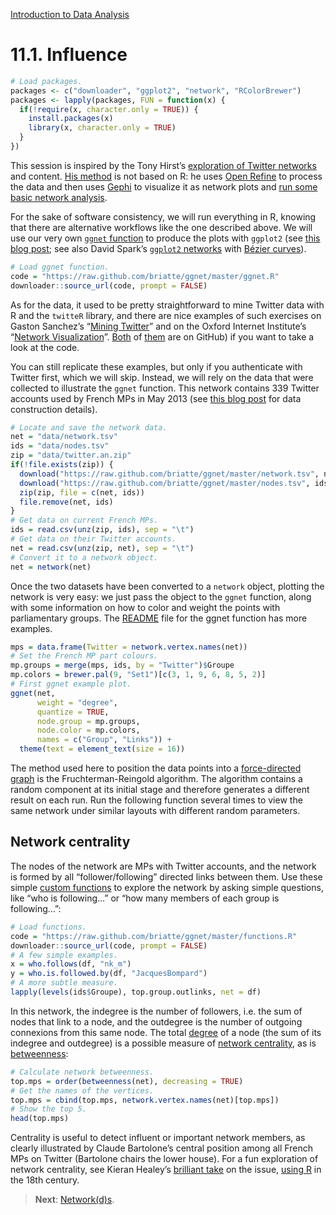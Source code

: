 <style>@import url(style.css);</style>
[Introduction to Data Analysis](index.html "Course index")

# 11.1. Influence

```r
# Load packages.
packages <- c("downloader", "ggplot2", "network", "RColorBrewer")
packages <- lapply(packages, FUN = function(x) {
  if(!require(x, character.only = TRUE)) {
    install.packages(x)
    library(x, character.only = TRUE)
  }
})
```

This session is inspired by the Tony Hirst's [exploration of Twitter networks][th-twitter] and content. [His method][th-openrefine] is not based on R: he uses [Open Refine][openrefine] to process the data and then uses [Gephi][gephi] to visualize it as network plots and [run some basic network analysis][th-gephi].

[th-twitter]: http://blog.ouseful.info/tag/twitter/
[th-openrefine]: http://blog.ouseful.info/2012/10/02/grabbing-twitter-search-results-into-google-refine-and-exporting-conversations-into-gephi/
[openrefine]: http://openrefine.org/
[th-gephi]: http://blog.ouseful.info/2012/11/09/drug-deal-network-analysis-with-gephi-tutorial/
[gephi]: http://gephi.org/

For the sake of software consistency, we will run everything in R, knowing that there are alternative workflows like the one described above. We will use our very own [`ggnet` function][gh-ggnet] to produce the plots with `ggplot2` (see [this blog post][pb-ggnet]; see also David Spark's [`ggplot2` networks][ds-bezier] with [Bézier curves][wiki-bc]).

```r
# Load ggnet function.
code = "https://raw.github.com/briatte/ggnet/master/ggnet.R"
downloader::source_url(code, prompt = FALSE)
```

[gh-ggnet]: https://github.com/briatte/ggnet "ggnet: GitHub repository"
[pb-ggnet]: http://politbistro.hypotheses.org/1752
[wiki-bc]: https://en.wikipedia.org/wiki/B%C3%A9zier_curve "Bézier curve (Wikipedia)"
[ds-bezier]: http://is-r.tumblr.com/post/38459242505/beautiful-network-diagrams-with-ggplot2 "Beautiful network diagrams with ggplot2 (David Sparks)"

As for the data, it used to be pretty straightforward to mine Twitter data with R and the `twitteR` library, and there are nice examples of such exercises on Gaston Sanchez's "[Mining Twitter][gs-mt]" and on the Oxford Internet Institute's "[Network Visualization][oii-nv]". [Both][gs-gh] of [them][oii-gh] are on GitHub) if you want to take a look at the code.

[gs-mt]: https://sites.google.com/site/miningtwitter/ "Mining Twitter (Gaston Sanchez)"
[gs-gh]: https://github.com/gastonstat/Mining_Twitter "Mining Twitter: GitHub repository (Gaston Sanchez)"
[oii-nv]: http://oxfordinternetinstitute.github.io/InteractiveVis/network/
[oii-gh]: https://github.com/oxfordinternetinstitute/InteractiveVis

You can still replicate these examples, but only if you authenticate with Twitter first, which we will skip. Instead, we will rely on the data that were collected to illustrate the `ggnet` function. This network contains 339 Twitter accounts used by French MPs in May 2013 (see [this blog post][pb-deputes] for data construction details).

[pb-deputes]: http://politbistro.hypotheses.org/1752

```r
# Locate and save the network data.
net = "data/network.tsv"
ids = "data/nodes.tsv"
zip = "data/twitter.an.zip"
if(!file.exists(zip)) {
  download("https://raw.github.com/briatte/ggnet/master/network.tsv", net)
  download("https://raw.github.com/briatte/ggnet/master/nodes.tsv", ids)
  zip(zip, file = c(net, ids))
  file.remove(net, ids)
}
# Get data on current French MPs.
ids = read.csv(unz(zip, ids), sep = "\t")
# Get data on their Twitter accounts.
net = read.csv(unz(zip, net), sep = "\t")
# Convert it to a network object.
net = network(net)
```

Once the two datasets have been converted to a `network` object, plotting the network is very easy: we just pass the object to the `ggnet` function, along with some information on how to color and weight the points with parliamentary groups. The [README][ggnet-readme] file for the ggnet function has more examples.

[ggnet-readme]: https://github.com/briatte/ggnet/blob/master/README.md

```r
mps = data.frame(Twitter = network.vertex.names(net))
# Set the French MP part colours.
mp.groups = merge(mps, ids, by = "Twitter")$Groupe
mp.colors = brewer.pal(9, "Set1")[c(3, 1, 9, 6, 8, 5, 2)]
# First ggnet example plot.
ggnet(net, 
      weight = "degree", 
      quantize = TRUE,
      node.group = mp.groups, 
      node.color = mp.colors,
      names = c("Group", "Links")) + 
  theme(text = element_text(size = 16))
```

The method used here to position the data points into a [force-directed graph][wiki-fdg] is the Fruchterman-Reingold algorithm. The algorithm contains a random component at its initial stage and therefore generates a different result on each run. Run the following function several times to view the same network under similar layouts with different random parameters.

[wiki-fdg]: https://en.wikipedia.org/wiki/Force-based_algorithms "Force-based algorithms (Wikipedia)"

## Network centrality

The nodes of the network are MPs with Twitter accounts, and the network is formed by all "follower/following" directed links between them. Use these simple [custom functions][gh-ggnet-functions] to explore the network by asking simple questions, like "who is following..." or "how many members of each group is following…":

[gh-ggnet-functions]: https://github.com/briatte/ggnet/blob/master/functions.R

```r
# Load functions.
code = "https://raw.github.com/briatte/ggnet/master/functions.R"
downloader::source_url(code, prompt = FALSE)
# A few simple examples.
x = who.follows(df, "nk_m")
y = who.is.followed.by(df, "JacquesBompard")
# A more subtle measure.
lapply(levels(ids$Groupe), top.group.outlinks, net = df)
```

In this network, the indegree is the number of followers, i.e. the sum of nodes that link to a node, and the outdegree is the number of outgoing connexions from this same node. The total [degree][wiki-degree] of a node (the sum of its indegree and outdegree) is a possible measure of [network centrality][wiki-centrality], as is [betweenness][wiki-betweenness]:

[wiki-degree]: https://en.wikipedia.org/wiki/Degree_(graph_theory) "Degree in graph theory (Wikipedia)"
[wiki-centrality]: https://en.wikipedia.org/wiki/Centrality "Centrality (Wikipedia)"
[wiki-betweenness]: https://en.wikipedia.org/wiki/Betweenness_centrality "Betweenness centrality (Wikipedia)"

```r
# Calculate network betweenness.
top.mps = order(betweenness(net), decreasing = TRUE)
# Get the names of the vertices.
top.mps = cbind(top.mps, network.vertex.names(net)[top.mps])
# Show the top 5.
head(top.mps)
```

Centrality is useful to detect influent or important network members, as clearly illustrated by Claude Bartolone's central position among all French MPs on Twitter (Bartolone chairs the lower house). For a fun exploration of network centrality, see Kieran Healey's [brilliant take][kjh-revere] on the issue, [using R][kjh-revere-gh] in the 18th century.

[kjh-revere]: http://kieranhealy.org/blog/archives/2013/06/09/using-metadata-to-find-paul-revere/
[kjh-revere-gh]: https://github.com/kjhealy/revere

> __Next__: [Network(d)s](112_networkds.html).
